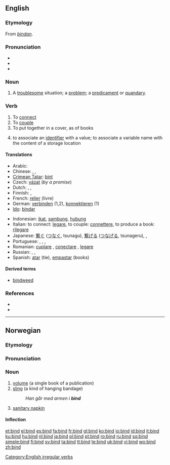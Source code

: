 {{wikipedia|dab=bind}}
==English==

===Etymology===
From {{etyl|ang}} ''[[bindan]]''.

===Pronunciation===
* {{IPA|/bʌɪnd/}}
* {{audio|en-us-bind.ogg|Audio (US)}}
* {{rhymes|aɪnd}}

===Noun===
{{en-noun}}

# A [[troublesome]] situation; a [[problem]]; a [[predicament]] or [[quandary]].

===Verb===
{{en-verb|binds|binding|'''[[bound]]''' or rarely '''[[bounden]]'''}}

# To [[connect]]
# To [[couple]]
# To put together in a cover, as of books
# {{computing}} to associate an [[identifier]] with a value; to associate a variable name with the content of a storage location

====Translations====
{{trans-top|connect}}
* Arabic: {{t|ar|ربط|tr=rabaTa|sc=Arab}}
* Chinese: {{t-|cmn|捆|tr=kǔn|sc=Hani|xs=Mandarin}}, {{t|cmn|包扎|tr=bāozā|sc=Hani|xs=Mandarin}}, {{zh-tsp|綁|绑|bǎng}}
* [[Crimean Tatar]]: [[bint#Crimean Tatar|bint]]
* Czech: [[vázat]] (''by a promise'')
* Dutch: {{t+|nl|binden}}, {{t+|nl|verbinden}}, {{t-|nl|koppelen}}
* Finnish: {{t+|fi|sitoa}}, {{t+|fi|yhdistää}}
* French: [[relier]] (livre)
* German: [[verbinden]] (1,2), [[konnektieren]] (1)
* [[Ido]]: [[bindar]]
{{trans-mid}}
* Indonesian: [[ikat]], [[sambung]], [[hubung]]
* Italian: to connect: [[legare]], to couple: [[connettere]], to produce a book: [[rilegare]]
* Japanese: [[繋ぐ]] ([[つなぐ]], tsunagu), [[繋げる]] ([[つなげる]], tsunageru),  {{t|ja|縛る|tr=shibaru|sc=Jpan}},  {{t|ja|結ぶ|tr=musubu|sc=Jpan}}
* Portuguese: {{t+|pt|conectar}}, {{t+|pt|juntar}}, {{t+|pt|copular}}, {{t+|pt|ligar}}
* Romanian: [[cuplare]] , [[conectare]] , [[legare]]
* Russian: {{qualifier|imperfective}} {{t|ru|вязать|tr=vjazát'|sc=Cyrl}},  {{qualifier|imperfective}} {{t|ru|связывать|tr=svjázyvat'|sc=Cyrl}},  {{qualifier|perfective}} {{t|ru|связать|tr=svjazát'|sc=Cyrl}}
* Spanish: [[atar]] (tie), [[empastar]] (books)
{{trans-bottom}}

====Derived terms====
* [[bindweed]]

===References===
* {{R:Century 1911}}
* {{R:Webster 1913}}

[[Category:English irregular verbs]]

----

==Norwegian==

===Etymology===
{{rfe|lang=no}}

===Pronunciation===
{{rfp|lang=no}}

===Noun===
{{no-noun|g=n}}

# [[volume]] (a single book of a publication)
# [[sling]] (a kind of hanging bandage)
#: ''Han går med armen i '''bind'''''
# [[sanitary napkin]]

====Inflection====
{{no-noun-infl|nb-class=n1|nn-class=n1}}

[[et:bind]]
[[el:bind]]
[[es:bind]]
[[fa:bind]]
[[fr:bind]]
[[gl:bind]]
[[ko:bind]]
[[io:bind]]
[[id:bind]]
[[it:bind]]
[[ku:bind]]
[[hu:bind]]
[[nl:bind]]
[[ja:bind]]
[[pl:bind]]
[[pt:bind]]
[[ro:bind]]
[[ru:bind]]
[[sq:bind]]
[[simple:bind]]
[[fi:bind]]
[[sv:bind]]
[[ta:bind]]
[[tt:bind]]
[[te:bind]]
[[uk:bind]]
[[vi:bind]]
[[wo:bind]]
[[zh:bind]]